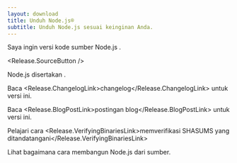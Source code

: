 ```yaml
---
layout: download
title: Unduh Node.js®
subtitle: Unduh Node.js sesuai keinginan Anda.
---
```


<section>
Saya ingin versi kode sumber Node.js <Release.VersionDropdown />.

<Release.SourceButton />
</section>

<section>
Node.js disertakan <Release.NpmLink />.

Baca <Release.ChangelogLink>changelog</Release.ChangelogLink> untuk versi ini.

Baca <Release.BlogPostLink>postingan blog</Release.BlogPostLink> untuk versi ini.

Pelajari cara <Release.VerifyingBinariesLink>memverifikasi SHASUMS yang ditandatangani</Release.VerifyingBinariesLink>

Lihat bagaimana cara <LinkWithArrow href="https://github.com/nodejs/node/blob/main/BUILDING.md#building-nodejs-on-supported-platforms">membangun Node.js</LinkWithArrow> dari sumber.

</section>
